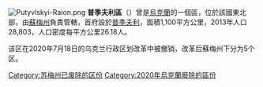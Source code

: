 [[Image:Putyvlskyi-Raion.png|thumb]]
'''普季夫利區'''（{{lang-uk|Путивльський район}}）曾是[[烏克蘭|烏克蘭]]的一個區，位於該國東北部，由[[蘇梅州|蘇梅州]]負責管轄，首府設於[[普季夫利|普季夫利]]，面積1,100平方公里，2013年人口28,803，人口密度每平方公里26.18人。

该区在2020年7月18日的乌克兰行政区划改革中被撤销，改革后蘇梅州下分为5个区。

{{Sumy-geo-stub}}

{{DEFAULTSORT:Путивльський район}}
[[Category:苏梅州已废除的区份|Category:苏梅州已废除的区份]]
[[Category:2020年烏克蘭廢除的區份|Category:2020年烏克蘭廢除的區份]]